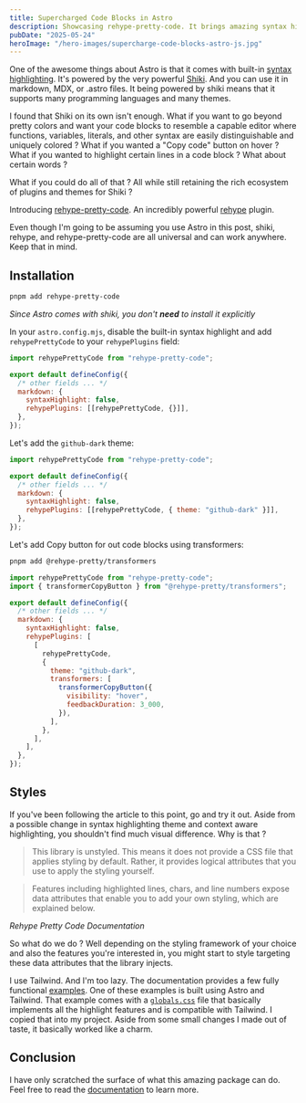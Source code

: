 ```yaml
---
title: Supercharged Code Blocks in Astro
description: Showcasing rehype-pretty-code. It brings amazing syntax highlighting capabilities, and also a neat copy code button.
pubDate: "2025-05-24"
heroImage: "/hero-images/supercharge-code-blocks-astro-js.jpg"
---
```


One of the awesome things about Astro is that it comes with built-in [syntax highlighting](https://docs.astro.build/en/guides/syntax-highlighting/). It's powered by the very powerful [Shiki](https://shiki.style/). And you can use it in markdown, MDX, or .astro files. It being powered by shiki means that it supports many programming languages and many themes.

I found that Shiki on its own isn't enough. What if you want to go beyond pretty colors and want your code blocks to resemble a capable editor where functions, variables, literals, and other syntax are easily distinguishable and uniquely colored ? What if you wanted a "Copy code" button on hover ? What if you wanted to highlight certain lines in a code block ? What about certain words ?

What if you could do all of that ? All while still retaining the rich ecosystem of plugins and themes for Shiki ?

Introducing [rehype-pretty-code](https://rehype-pretty.pages.dev/). An incredibly powerful [rehype](https://github.com/rehypejs/rehype) plugin.

Even though I'm going to be assuming you use Astro in this post, shiki, rehype, and rehype-pretty-code are all universal and can work anywhere. Keep that in mind.

## Installation

```bash
pnpm add rehype-pretty-code
```

_Since Astro comes with shiki, you don't **need** to install it explicitly_

In your `astro.config.mjs`, disable the built-in syntax highlight and add `rehypePrettyCode` to your `rehypePlugins` field:

```js {1, 6-7}
import rehypePrettyCode from "rehype-pretty-code";

export default defineConfig({
  /* other fields ... */
  markdown: {
    syntaxHighlight: false,
    rehypePlugins: [[rehypePrettyCode, {}]],
  },
});
```

Let's add the `github-dark` theme:

```js /{ theme: "github-dark" }/
import rehypePrettyCode from "rehype-pretty-code";

export default defineConfig({
  /* other fields ... */
  markdown: {
    syntaxHighlight: false,
    rehypePlugins: [[rehypePrettyCode, { theme: "github-dark" }]],
  },
});
```

Let's add Copy button for out code blocks using transformers:

```bash
pnpm add @rehype-pretty/transformers
```

```js {2, 13-18}
import rehypePrettyCode from "rehype-pretty-code";
import { transformerCopyButton } from "@rehype-pretty/transformers";

export default defineConfig({
  /* other fields ... */
  markdown: {
    syntaxHighlight: false,
    rehypePlugins: [
      [
        rehypePrettyCode,
        {
          theme: "github-dark",
          transformers: [
            transformerCopyButton({
              visibility: "hover",
              feedbackDuration: 3_000,
            }),
          ],
        },
      ],
    ],
  },
});
```

## Styles

If you've been following the article to this point, go and try it out. Aside from a possible change in syntax highlighting theme and context aware highlighting, you shouldn't find much visual difference. Why is that ?

> This library is unstyled. This means it does not provide a CSS file that applies styling by default. Rather, it provides logical attributes that you use to apply the styling yourself.

> Features including highlighted lines, chars, and line numbers expose data attributes that enable you to add your own styling, which are explained below.

_Rehype Pretty Code Documentation_

So what do we do ? Well depending on the styling framework of your choice and also the features you're interested in, you might start to style targeting these data attributes that the library injects.

I use Tailwind. And I'm too lazy. The documentation provides a few fully functional [examples](https://rehype-pretty.pages.dev/examples/). One of these examples is built using Astro and Tailwind. That example comes with a [`globals.css`](https://github.com/rehype-pretty/rehype-pretty-code/blob/master/examples/astro/src/globals.css) file that basically implements all the highlight features and is compatible with Tailwind. I copied that into my project. Aside from some small changes I made out of taste, it basically worked like a charm.

## Conclusion

I have only scratched the surface of what this amazing package can do. Feel free to read the [documentation](https://rehype-pretty.pages.dev/) to learn more.
